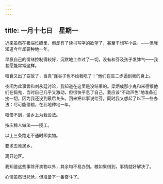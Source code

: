 ```yaml
---
---
---
```

title: 一月十七日　星期一
---




近来虽然在极端忙碌里，但却有了读书写字的欲望了，甚至于想写小说。——但我知道今年却要种地一年。

早晨自己的情绪控制得较好，沉默地工作过了一切，没有和芬及孩子发脾气——我甚愿能常常这样。

粮食又出了变故了，当真“连谷子也不给我吃了！”他们在进二步逼到我的身上。

夜间为此事曾和刘永廷讨论，我知道在这里是没结果的。梁炳成那小鬼和米德银他们在捣鬼，当时自己几乎又激动，但很快平息了自己，我应该“不动声色”地准备迎接一切，因为我还没到最后关头。回来把此事说给芬，同时我又想起了以下一些办法：尽可能借粮，在此地种地一年。

粮借不到，请乡上为我设法。

按庄稼人做法——揽工。

以上三条路走不通时即卖物。

要求去难民乡。

离开边区。

我知道这些事除开卖物以外，其余均不易办到。粮如果借到，事情就好解决了。

心情虽然很悲怆，但准备下一番奋斗了。
